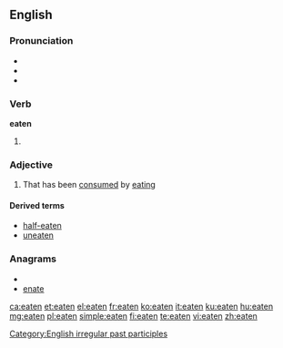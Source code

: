 ==English==

===Pronunciation===
* {{IPA|/ˈiːt(ə)n/}}
* {{audio|en-us-eaten.ogg|Audio (US)}}
* {{rhymes|iːtən}}

===Verb===
'''eaten'''

# {{past participle of|[[eat]]}}

===Adjective===
{{en-adj}}

# {{context|especially in combination}} That has been [[consumed]] by [[eating]]

====Derived terms====
* [[half-eaten]]
* [[uneaten]]

===Anagrams===
* {{alphagram|aeent}}
* [[enate#English|enate]]

[[Category:English irregular past participles]]

[[ca:eaten]]
[[et:eaten]]
[[el:eaten]]
[[fr:eaten]]
[[ko:eaten]]
[[it:eaten]]
[[ku:eaten]]
[[hu:eaten]]
[[mg:eaten]]
[[pl:eaten]]
[[simple:eaten]]
[[fi:eaten]]
[[te:eaten]]
[[vi:eaten]]
[[zh:eaten]]